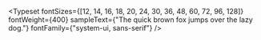 
<Meta title="Tokens/Fonts" />
<Title>Typography</Title>

<Typeset
  fontSizes={[12, 14, 16, 18, 20, 24, 30, 36, 48, 60, 72, 96, 128]}
  fontWeight={400}
  sampleText={"The quick brown fox jumps over the lazy dog."}
  fontFamily={"system-ui, sans-serif"}
/>
